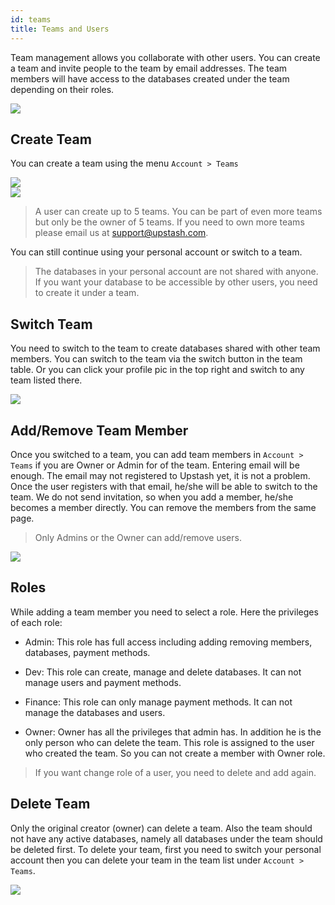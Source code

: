 ```yaml
---
id: teams
title: Teams and Users
---
```


Team management allows you collaborate with other users. You can create a team
and invite people to the team by email addresses. The team members will have
access to the databases created under the team depending on their roles.

<Frame><img src="/img/teams/team-member.png" /></Frame>

## Create Team

You can create a team using the menu `Account > Teams`

<Frame><img src="/img/teams/team-page.png"/></Frame>
<br/>
<Frame><img src="/img/teams/team-create.png" /></Frame>

> A user can create up to 5 teams. You can be part of even more teams but only be the owner of 5 teams. If you need to own more teams please email us at support@upstash.com.

You can still continue using your personal account or switch to a team.

> The databases in your personal account are not shared with anyone. If you want your database to be accessible by other users, you need to create it under a team.

## Switch Team

You need to switch to the team to create databases shared with other team
members. You can switch to the team via the switch button in the team table. Or
you can click your profile pic in the top right and switch to any team listed
there.

<Frame><img src="/img/teams/change-team.png"/></Frame>

## Add/Remove Team Member

Once you switched to a team, you can add team members in `Account > Teams` if
you are Owner or Admin for of the team. Entering email will be enough. The email
may not registered to Upstash yet, it is not a problem. Once the user registers
with that email, he/she will be able to switch to the team. We do not send
invitation, so when you add a member, he/she becomes a member directly. You can
remove the members from the same page.

> Only Admins or the Owner can add/remove users.

<Frame><img src="/img/teams/team-member-create.png" /></Frame>

## Roles

While adding a team member you need to select a role. Here the privileges of
each role:

-   Admin: This role has full access including adding removing members, databases,
    payment methods.

-   Dev: This role can create, manage and delete databases. It can not manage
    users and payment methods.

-   Finance: This role can only manage payment methods. It can not manage the
    databases and users.

-   Owner: Owner has all the privileges that admin has. In addition he is the only
    person who can delete the team. This role is assigned to the user who created
    the team. So you can not create a member with Owner role.

> If you want change role of a user, you need to delete and add again.

## Delete Team

Only the original creator (owner) can delete a team. Also the team should not
have any active databases, namely all databases under the team should be deleted
first. To delete your team, first you need to switch your personal account then
you can delete your team in the team list under `Account > Teams`.

<Frame><img src="/img/teams/team-member.png"/></Frame>
